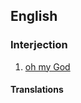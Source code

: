 ==English==

===Interjection===
{{en-interj|head=[[oh]] [[my]]!}}

# {{label|en|idiomatic|euphemistic|dated|US|Canada}} [[oh my God]]

====Translations====
{{trans-see|good heavens}}